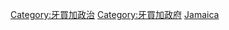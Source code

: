 {{Commonscat|International relations of Jamaica}}

[[Category:牙買加政治|Category:牙買加政治]]
[[Category:牙買加政府|Category:牙買加政府]]
[[Category:北美洲各国外交|Jamaica]]